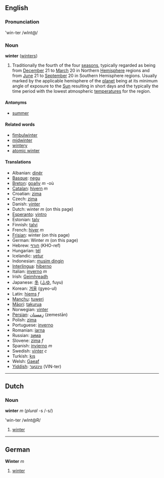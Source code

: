 ==English==
===Pronunciation===
'win-ter /wInt@/

===Noun===
'''winter''' ([[winters]])

#Traditionally the fourth of the four [[season]]s, typically regarded as being from [[December]] 21 to [[March]] 20 in Northern [[Hemisphere]] regions and from [[June]] 21 to [[September]] 20 in Southern Hemisphere regions. Usually marked by the applicable hemisphere of the [[planet]] being at its minimum angle of exposure to the [[Sun]] resulting in short days and the typically the time period with the lowest atmospheric [[temperature]]s for the region.

====Antonyms====
*[[summer]]

====Related words====
*[[fimbulwinter]]
*[[midwinter]]
*[[wintery]]
*[[atomic winter]]

====Translations====
*Albanian: [[dinër]]
*[[Basque]]: [[negu]]
*[[Breton]]: [[goañv]] ''m'' -où
*[[Catalan]]: [[hivern]] ''m''
*Croatian: [[zima]]
*Czech: [[zima]]
*Danish: [[vinter]]
*Dutch: winter ''m'' (on this page)
*[[Esperanto]]: [[vintro]]
*Estonian: [[talv]]
*Finnish: [[talvi]]
*French: [[hiver]] ''m''
*[[Frisian]]: winter (on this page)
*German: Winter ''m'' (on this page)
*Hebrew: [[חורף]] (KHO-ref)
*Hungarian: [[tél]]
*Icelandic: [[vetur]]
*Indonesian: [[musim dingin]]
*[[Interlingua]]: [[hiberno]]
*Italian: [[inverno]] ''m''
*Irish: [[Geimhreadh]]
*Japanese: [[冬]] ([[ふゆ]], fuyu)
*Korean: [[겨울]] (gyeo-ul)
*Latin: [[hiems]] ''f''
*[[Manchu]]: [[tuweri]]
*[[Māori]]: [[takurua]]
*Norwegian: [[vinter]]
*[[Persian]]: [[زِمِستان]] (zemestān)
*Polish: [[zima]]
*Portuguese: [[inverno]]
*Romanian: [[iarna]]
*Russian: [[зима]]
*Slovene: [[zima]] ''f''
*Spanish: [[invierno]] ''m''
*Swedish: [[vinter]] ''c''
*Turkish: [[kış]]
*Welsh: [[Gaeaf]]
*[[Yiddish]]: [[װינטער]] (VIN-ter)

----

== Dutch ==
===Noun===
'''winter''' ''m'' (''plural'' -s /-s/)

'win-ter /wInt@R/

# [[winter]]

----

== German ==
'''Winter''' ''m''

# [[winter]]
